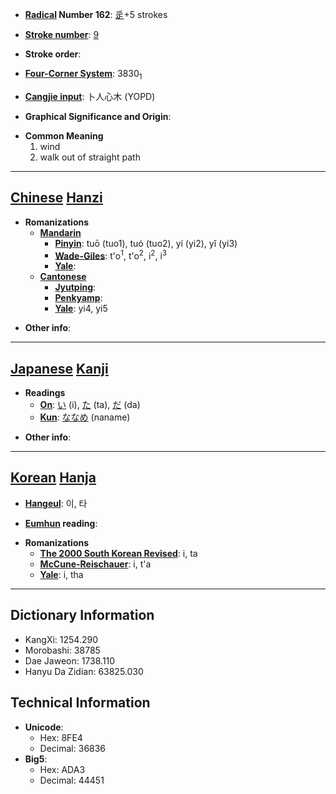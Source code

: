 * '''[[Wiktionary:Chinese radical index| Radical]] Number 162''': [[Wiktionary:Chinese radical index 辵|辵]]+5 strokes

* '''[[Wiktionary:Chinese total strokes index|Stroke number]]''': [[Wiktionary:Chinese total strokes index 9|9]]

* '''Stroke order''': 

* '''[[Wiktionary:Chinese four corner index|Four-Corner System]]''': 3830<sub>1</sub>

* '''[[Wiktionary:Chinese Cangjie index|Cangjie input]]''': 卜人心木 (YOPD)

* '''Graphical Significance and Origin''': 

* '''Common Meaning'''
*#wind
*# walk out of straight path


----

== [[Chinese]] [[Hanzi]] ==

* '''Romanizations'''
** '''[[Mandarin]]'''
*** '''[[Pinyin]]''': tuō (tuo1), tuó (tuo2), yí (yi2), yǐ (yi3)
*** '''[[Wade-Giles]]''': t'o<sup>1</sup>, t'o<sup>2</sup>, i<sup>2</sup>, i<sup>3</sup>
*** '''[[Yale]]''': 
** '''[[Cantonese]]'''
*** '''[[Jyutping]]''':
*** '''[[Penkyamp]]''': 
*** '''[[Yale]]''': yi4, yi5

* '''Other info''': 

----

== [[Japanese]] [[Kanji]] ==

* '''Readings'''
** '''[[On]]''': [[い]] (i), [[た]] (ta), [[だ]] (da)
** '''[[Kun]]''': [[ななめ]] (naname)

* '''Other info''':  

----

== [[Korean]] [[Hanja]] ==

* '''[[Hangeul]]''': 이, 타

* '''[[Eumhun]] reading''': 

* '''Romanizations'''
** '''[[The 2000 South Korean Revised Romanization|The 2000 South Korean Revised]]''': i, ta
** '''[[McCune-Reischauer]]''': i, t'a
** '''[[Yale]]''': i, tha

----

== Dictionary Information ==

* KangXi: 1254.290
* Morobashi: 38785
* Dae Jaweon: 1738.110
* Hanyu Da Zidian: 63825.030

== Technical Information ==

* '''Unicode''':
** Hex: 8FE4
** Decimal: 36836
* '''Big5''':
** Hex: ADA3
** Decimal: 44451
